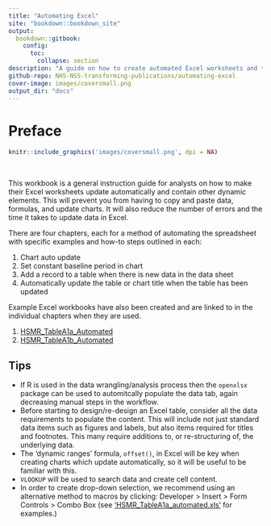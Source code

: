 ```yaml
---
title: "Automating Excel"
site: "bookdown::bookdown_site"
output: 
  bookdown::gitbook:
    config:
      toc:
        collapse: section
description: "A guide on how to create automated Excel worksheets and tables"
github-repo: NHS-NSS-transforming-publications/automating-excel
cover-image: images/coversmall.png
output_dir: "docs"
---
```



# Preface {-}

```r
knitr::include_graphics('images/coversmall.png', dpi = NA)
```
&nbsp;

This workbook is a general instruction guide for analysts on how to make their Excel worksheets update automatically and contain other dynamic elements. This will prevent you from having to copy and paste data, formulas, and update charts. It will also reduce the number of errors and the time it takes to update data in Excel.

There are four chapters, each for a method of automating the spreadsheet with specific examples and how-to steps outlined in each:

1. Chart auto update
2. Set constant baseline period in chart
3. Add a record to a table when there is new data in the data sheet
4. Automatically update the table or chart title when the table has been updated

Example Excel workbooks have also been created and are linked to in the individual chapters when they are used.

1. [HSMR_TableA1a_Automated](https://github.com/NHS-NSS-transforming-publications/automating-excel/raw/master/HSMR_TableA1a_automated.xls)
2. [HSMR_TableA1b_Automated](https://github.com/NHS-NSS-transforming-publications/automating-excel/raw/master/HSMR_TableA1b_automated.xlsm)


## Tips {-}

* If R is used in the data wrangling/analysis process then the `openxlsx` package can be used to automitcally populate the data tab, again decreasing manual steps in the workflow.
* Before starting to design/re-design an Excel table, consider all the data requirements to populate the content. This will include not just standard data items such as figures and labels, but also items required for titles and footnotes. This many require additions to, or re-structuring of, the underlying data. 
* The 'dynamic ranges' formula, `offset()`, in Excel will be key when creating charts which update automatically, so it will be useful to be familiar with this.
* `VLOOKUP` will be used to search data and create cell content.
* In order to create drop-down selection, we recommend using an alternative method to macros by clicking: Developer > Insert > Form Controls > Combo Box (see ['HSMR_TableA1a_automated.xls'](https://github.com/NHS-NSS-transforming-publications/automating-excel/raw/master/HSMR_TableA1a_automated.xls) for examples.)

